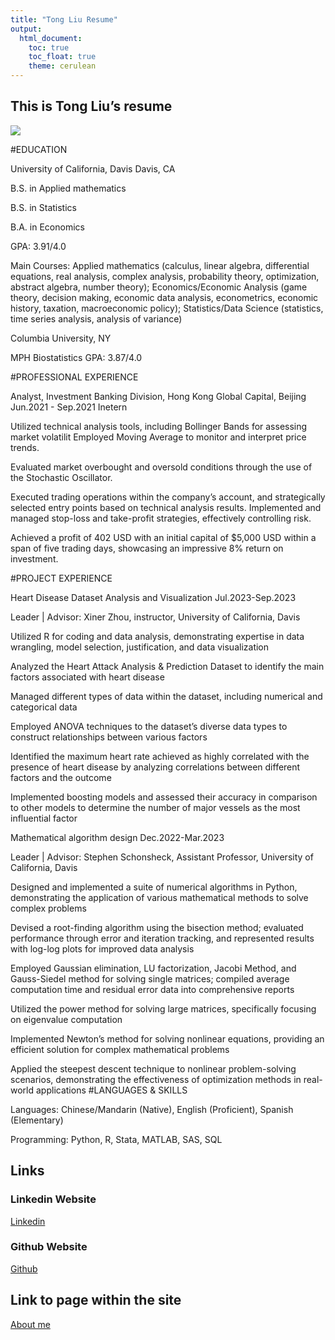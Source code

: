 ```yaml
---
title: "Tong Liu Resume"
output: 
  html_document:
    toc: true
    toc_float: true
    theme: cerulean
---
```


## This is Tong Liu's resume
![](images/tlimg.jpg)

#EDUCATION	

University of California, Davis Davis, CA

B.S. in Applied mathematics

B.S. in Statistics

B.A. in Economics

GPA: 3.91/4.0

Main Courses: Applied mathematics (calculus, linear algebra, differential equations, real analysis, complex analysis, probability theory, optimization, abstract algebra, number theory); Economics/Economic Analysis (game theory, decision making, economic data analysis, econometrics, economic history, taxation, macroeconomic policy); Statistics/Data Science (statistics, time series analysis, analysis of variance)

Columbia University, NY

MPH Biostatistics GPA: 3.87/4.0

#PROFESSIONAL EXPERIENCE

Analyst, Investment Banking Division, Hong Kong Global Capital, Beijing    	Jun.2021 - Sep.2021 Inetern	

Utilized technical analysis tools, including Bollinger Bands for assessing market volatilit
Employed Moving Average to monitor and interpret price trends.

Evaluated market overbought and oversold conditions through the use of the Stochastic Oscillator.

Executed trading operations within the company's account, and strategically  selected entry points based on technical analysis results.
Implemented and managed stop-loss and take-profit strategies, effectively controlling risk.

Achieved a profit of 402 USD with an initial capital of $5,000 USD within a span of five trading days, showcasing an impressive 8% return on investment.

#PROJECT EXPERIENCE

Heart Disease Dataset Analysis and Visualization      	Jul.2023-Sep.2023

Leader | Advisor: Xiner Zhou, instructor, University of California, Davis

Utilized R for coding and data analysis, demonstrating expertise in data wrangling, model selection, justification, and data visualization

Analyzed the Heart Attack Analysis & Prediction Dataset to identify the main factors associated with heart disease

Managed different types of data within the dataset, including numerical and categorical data

Employed ANOVA techniques to the dataset's diverse data types to construct relationships between various factors

Identified the maximum heart rate achieved as highly correlated with the presence of heart disease by analyzing correlations between different factors and the outcome

Implemented boosting models and assessed their accuracy in comparison to other models to determine the number of major vessels as the most influential factor

Mathematical algorithm design	Dec.2022-Mar.2023

Leader | Advisor: Stephen Schonsheck, Assistant Professor, University of California, Davis

Designed and implemented a suite of numerical algorithms in Python, demonstrating the application of various mathematical methods to solve complex problems

Devised a root-finding algorithm using the bisection method; evaluated performance through error and iteration tracking, and represented results with log-log plots for improved data analysis

Employed Gaussian elimination, LU factorization, Jacobi Method, and Gauss-Siedel method for solving single matrices; compiled average computation time and residual error data into comprehensive reports

Utilized the power method for solving large matrices, specifically focusing on eigenvalue computation

Implemented Newton's method for solving nonlinear equations, providing an efficient solution for complex mathematical problems

Applied the steepest descent technique to nonlinear problem-solving scenarios, demonstrating the effectiveness of optimization methods in real-world applications
#LANGUAGES & SKILLS	

Languages: Chinese/Mandarin (Native), English (Proficient), Spanish (Elementary)

Programming: Python, R, Stata, MATLAB, SAS, SQL


## Links {.tabset}

### Linkedin Website

[Linkedin](https://www.linkedin.com/in/tong-liu-a86775275/)

### Github Website

[Github](https://github.com/tliu121-121/)

## Link to page within the site

[About me](about.html)